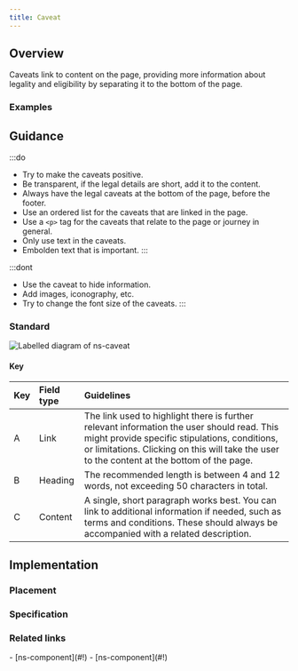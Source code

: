 ```yaml
---
title: Caveat
---
```




## Overview

<CompDetails name={componentName} />

Caveats link to content on the page, providing more information about legality and eligibility by separating it to the bottom of the page.

### Examples

<Tabs>
  <TabItem label="Standard">
    <ExampleViewer type="standard" />
  </TabItem>
  <TabItem label="Extended">
    <ExampleViewer type="standard" />
  </TabItem>
</Tabs>

## Guidance

:::do
- Try to make the caveats positive.
- Be transparent, if the legal details are short, add it to the content.
- Always have the legal caveats at the bottom of the page, before the footer.
- Use an ordered list for the caveats that are linked in the page.
- Use a `<p>` tag for the caveats that relate to the page or journey in general.
- Only use text in the caveats.
- Embolden text that is important.
:::

:::dont
- Use the caveat to hide information.
- Add images, iconography, etc.
- Try to change the font size of the caveats.
:::

### Standard

![Labelled diagram of ns-caveat](@assets/components/ns-caveat/guidance.webp)

#### Key

| Key | Field type | Guidelines |
| :--- | :--- | :--- |
| <span class="marker">A</span> | Link | The link used to highlight there is further relevant information the user should read. This might provide specific stipulations, conditions, or limitations. Clicking on this will take the user to the content at the bottom of the page. |
| <span class="marker">B</span> | Heading | The recommended length is between 4 and 12 words, not exceeding 50 characters in total. |
| <span class="marker">C</span> | Content | A single, short paragraph works best. You can link to additional information if needed, such as terms and conditions. These should always be accompanied with a related description. |

## Implementation

### Placement

<Placement name={componentName} />

### Specification

<Specification name={componentName} />

### Related links

<RelatedLinks name={componentName}>
- [ns-component](#!)
- [ns-component](#!)
</RelatedLinks>

